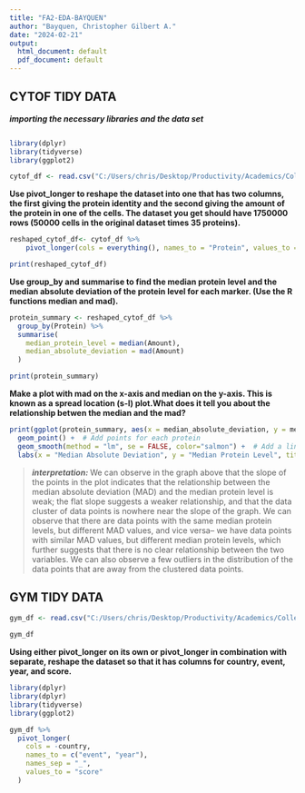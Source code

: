 ---
title: "FA2-EDA-BAYQUEN"
author: "Bayquen, Christopher Gilbert A."
date: "2024-02-21"
output:
  html_document: default
  pdf_document: default
---
## **CYTOF TIDY DATA**

***importing the necessary libraries and the data set***

```{r setup, include=FALSE}


```

```{r cache = TRUE}
library(dplyr)
library(tidyverse)
library(ggplot2)

cytof_df <- read.csv("C:/Users/chris/Desktop/Productivity/Academics/College/3rd Year/2nd Semester/EDA/FA2/cytof_one_experiment.csv")
```

**Use pivot_longer to reshape the dataset into one that has two columns, the first giving the protein identity and the second giving the amount of the protein in one of the cells. The dataset you get should have 1750000 rows (50000 cells in the original dataset times 35 proteins).**

```{r cache = TRUE}

reshaped_cytof_df<- cytof_df %>%
    pivot_longer(cols = everything(), names_to = "Protein", values_to = "Amount")

print(reshaped_cytof_df)
```

**Use group_by and summarise to find the median protein level and the median absolute deviation of the protein level for each marker. (Use the R functions median and mad).**

```{r cache = TRUE}
protein_summary <- reshaped_cytof_df %>%
  group_by(Protein) %>%
  summarise(
    median_protein_level = median(Amount),
    median_absolute_deviation = mad(Amount)
  )

print(protein_summary)
```

**Make a plot with mad on the x-axis and median on the y-axis. This is known as a spread location (s-l) plot.What does it tell you about the relationship betwen the median and the mad?**
```{r cache = TRUE}
print(ggplot(protein_summary, aes(x = median_absolute_deviation, y = median_protein_level)) +
  geom_point() +  # Add points for each protein
  geom_smooth(method = "lm", se = FALSE, color="salmon") +  # Add a linear regression line
  labs(x = "Median Absolute Deviation", y = "Median Protein Level", title = "Spread-Location (S-L) Plot of Protein Levels"))

```

> ***interpretation: ***  We can observe in the graph above that the slope of the points in the plot indicates that the relationship between the median absolute deviation (MAD) and the median protein level is weak; the flat slope suggests a weaker relationship, and that the data cluster of data points is nowhere near the slope of the graph. We can observe that there are data points with the same median protein levels, but different MAD values, and vice versa-- we have data points with similar MAD values, but different median protein levels, which further suggests that there is no clear relationship between the two variables. We can also observe a few outliers in the distribution of the data points that are away from the clustered data points. 


## **GYM TIDY DATA**

```{r}
gym_df <- read.csv("C:/Users/chris/Desktop/Productivity/Academics/College/3rd Year/2nd Semester/EDA/FA2/gymData.csv")

gym_df

```

**Using either pivot_longer on its own or pivot_longer in combination with separate, reshape the dataset so that it has columns for country, event, year, and score.**

```{r cache = TRUE}
library(dplyr)
library(dplyr)
library(tidyverse)
library(ggplot2)

gym_df %>% 
  pivot_longer(
    cols = -country,
    names_to = c("event", "year"),
    names_sep = "_",
    values_to = "score"
  )

```